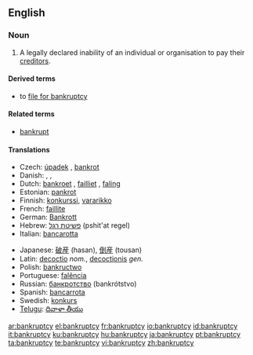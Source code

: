 {{wikipedia}}
==English==

===Noun===
{{en-noun|bankruptcies}}

# A legally declared inability of an individual or organisation to pay their [[creditor]]s.

====Derived terms====
* to [[file for bankruptcy]]

====Related terms====
* [[bankrupt]]

====Translations====
{{trans-top|inability to pay creditors}}
* Czech: [[úpadek]] {{m}}, [[bankrot]] {{m}}
* Danish: {{t-|da|bankerot|c}}, {{t-|da|fallit|c}}, {{t-|da|konkurs|c}}
* Dutch: [[bankroet]] {{n}}, [[failliet]] {{n}}, [[faling]] {{f}}
* Estonian: [[pankrot]]
* Finnish: [[konkurssi]], [[vararikko]]
* French: [[faillite]] {{f}}
* German: [[Bankrott]] {{m}}
* Hebrew: [[פשיטת רגל]] (pshit'at regel) {{f}}
* Italian: [[bancarotta]]
{{trans-mid}}
* Japanese: [[破産]] (hasan), [[倒産]] (tousan)
* Latin: [[decoctio]] ''nom.'', [[decoctionis]] ''gen.''
* Polish: [[bankructwo]] {{n}}
* Portuguese: [[falência]] {{f}}
* Russian: [[банкротство]] (bankrótstvo) {{n}}
* Spanish: [[bancarrota]] {{f}}
* Swedish: [[konkurs]] {{c}}
* [[Telugu]]: [[దివాళా తీయు]]
{{trans-bottom}}

[[ar:bankruptcy]]
[[el:bankruptcy]]
[[fr:bankruptcy]]
[[io:bankruptcy]]
[[id:bankruptcy]]
[[it:bankruptcy]]
[[ku:bankruptcy]]
[[hu:bankruptcy]]
[[ja:bankruptcy]]
[[pt:bankruptcy]]
[[ta:bankruptcy]]
[[te:bankruptcy]]
[[vi:bankruptcy]]
[[zh:bankruptcy]]